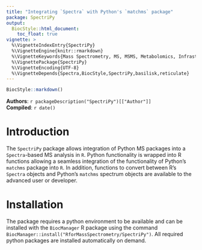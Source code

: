 ```yaml
---
title: "Integrating `Spectra` with Python's `matchms` package"
package: SpectriPy
output:
  BiocStyle::html_document:
    toc_float: true
vignette: >
  %\VignetteIndexEntry{SpectriPy}
  %\VignetteEngine{knitr::rmarkdown}
  %\VignetteKeywords{Mass Spectrometry, MS, MSMS, Metabolomics, Infrastructure, Quantitative}
  %\VignettePackage{SpectriPy}
  %\VignetteEncoding{UTF-8}
  %\VignetteDepends{Spectra,BiocStyle,SpectriPy,basilisk,reticulate}
---
```


```r
BiocStyle::markdown()
```

**Authors**: `r packageDescription("SpectriPy")[["Author"]] `<br />
**Compiled**: `r date()`


# Introduction

The `SpectriPy` package allows integration of Python MS packages into a
`Spectra`-based MS analysis in `R`. Python functionality is wrapped into R
functions allowing a seamless integration of the functionality of Python's
`matchms` package into `R`. In addition, functions to convert between R's
`Spectra` objects and Python's `matchms` spectrum objects are available to the
advanced user or developer.

# Installation

The package requires a python environment to be available and can be installed
with the `BiocManager` R package using the command
`BiocManager::install("RforMassSpectrometry/SpectriPy")`. All required python
packages are installed automatically on demand.
